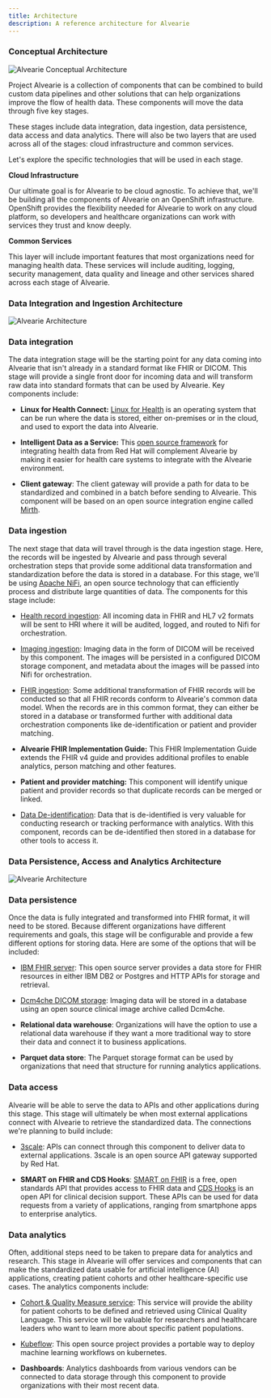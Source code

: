 ```yaml
---
title: Architecture
description: A reference architecture for Alvearie
---
```




### Conceptual Architecture

![Alvearie Conceptual Architecture](../../images/alvearieConceptualArchitecture.png)

Project Alvearie is a collection of components that can be combined to build custom data pipelines and other solutions 
that can help organizations improve the flow of health data. These components will move the data through five key stages.

These stages include data integration, data ingestion, data persistence, data access and data analytics. There will also be 
two layers that are used across all of the stages: cloud infrastructure and common services.

Let's explore the specific technologies that will be used in each stage.

**Cloud Infrastructure**

Our ultimate goal is for Alvearie to be cloud agnostic. To achieve that, we'll be building all the components of Alvearie on an OpenShift infrastructure. OpenShift provides the flexibility needed for Alvearie to work on any cloud platform, so developers and healthcare organizations can work with services they trust and know deeply.

**Common Services**

This layer will include important features that most organizations need for managing health data. These services will include auditing, 
logging, security management, data quality and lineage and other services shared across each stage of Alvearie. 


### Data Integration and Ingestion Architecture 

![Alvearie Architecture](../../images/alvearieArchitecturePart1.png)


### Data integration

The data integration stage will be the starting point for any data coming into Alvearie that isn't already in a standard 
format like FHIR or DICOM. This stage will provide a single front door for incoming data and will transform raw data into standard 
formats that can be used by Alvearie. Key components include:

  - **Linux for Health Connect:** [Linux for Health](https://linuxforhealth.github.io/docs/) is an operating system that can be run where the data is stored, either on-premises or in the cloud, and used to export the data into Alvearie.

  - **Intelligent Data as a Service:** This [open source framework](https://connectedhealth-idaas.io/) for integrating health data from Red Hat will complement Alvearie by making it easier for health care systems to integrate with the Alvearie environment.

  - **Client gateway**: The client gateway will provide a path for data to be standardized and combined in a batch before sending to Alvearie. This component will be based on an open source integration engine called [Mirth](https://github.com/nextgenhealthcare/connect).

###  Data ingestion

The next stage that data will travel through is the data ingestion stage. Here, the records will be ingested by 
Alvearie and pass through several orchestration steps that provide some additional data transformation and standardization 
before the data is stored in a database. For this stage, we'll be using [Apache NiFi](https://nifi.apache.org/), an open source technology that can efficiently 
process and distribute large quantities of data. The components for this stage include:

  - [Health record ingestion](https://alvearie.github.io/HRI/): All incoming data in FHIR and HL7 v2 formats will be sent to HRI where it will be audited, logged, and routed to Nifi for orchestration.

  - [Imaging ingestion](https://github.com/Alvearie/imaging-ingestion): Imaging data in the form of DICOM will be received by this component.  The images will be persisted in a configured DICOM storage component, and metadata about the images will be passed into Nifi for orchestration.

  - [FHIR ingestion](https://github.com/Alvearie/hri-pipeline-adapters): Some additional transformation of FHIR records will be conducted so that all FHIR records conform to Alvearie's common data model. When the records are in this common format, they can either be stored in a database or transformed further with additional data orchestration components like de-identification or patient and provider matching.

  - **Alvearie FHIR Implementation Guide:** This FHIR Implementation Guide extends the FHIR v4 guide and provides additional profiles to enable analytics, person matching and other features.

  - **Patient and provider matching:** This component will identify unique patient and provider records so that duplicate records can be merged or linked.

  - [Data De-identification](https://github.com/Alvearie/de-identification): Data that is de-identified is very valuable for conducting research or tracking performance with analytics. With this component, records can be de-identified then stored in a database for other tools to access it.


### Data Persistence, Access and Analytics Architecture

![Alvearie Architecture](../../images/alvearieArchitecturePart2.png)

### Data persistence

Once the data is fully integrated and transformed into FHIR format, it will need to be stored. Because different organizations 
have different requirements and goals, this stage will be configurable and provide a few different options for storing data. 
Here are some of the options that will be included:

  - [IBM FHIR server](https://ibm.github.io/FHIR/):  This open source server provides a data store for FHIR resources in either IBM DB2 or Postgres and HTTP APIs for storage and retrieval.

  - [Dcm4che DICOM storage](https://www.dcm4che.org/): Imaging data will be stored in a database using an open source clinical image archive called Dcm4che.

  - **Relational data warehouse**: Organizations will have the option to use a relational data warehouse if they want a more traditional way to store their data and connect it to business applications.

  - **Parquet data store**: The Parquet storage format can be used by organizations that need that structure for running analytics applications.

### Data access

Alvearie will be able to serve the data to APIs and other applications during this stage. This stage will ultimately be when most 
external applications connect with Alvearie to retrieve the standardized data. The connections we're planning to build include:

  - [3scale](https://www.3scale.net/): APIs can connect through this component to deliver data to external applications. 3scale is an open source API gateway supported by Red Hat.

  - **SMART on FHIR and CDS Hooks**: [SMART on FHIR](https://smarthealthit.org/) is a free, open standards API that provides access to FHIR data and [CDS Hooks](https://cds-hooks.org/) is an open API for clinical decision support. These APIs can be used for data requests from a variety of applications, ranging from smartphone apps to enterprise analytics.

### Data analytics

Often, additional steps need to be taken to prepare data for analytics and research. This stage in Alvearie will offer services and components that can make the standardized data usable for artificial intelligence (AI) applications, creating patient cohorts and other healthcare-specific use cases. The analytics components include:

  - [Cohort & Quality Measure service](https://alvearie.github.io/quality-measure-and-cohort-service/): This service will provide the ability for patient cohorts to be defined and retrieved using Clinical Quality Language. This service will be valuable for researchers and healthcare leaders who want to learn more about specific patient populations.

  - [Kubeflow](https://www.kubeflow.org/): This open source project provides a portable way to deploy machine learning workflows on kubernetes. 

  - **Dashboards**: Analytics dashboards from various vendors can be connected to data storage through this component to provide organizations with their most recent data. 

<p/>
<p/>

  
